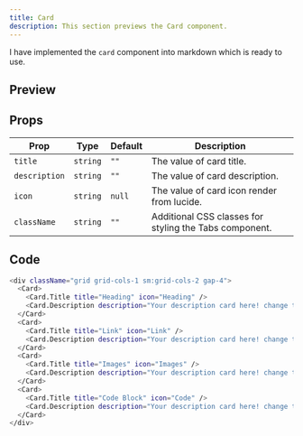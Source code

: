 ```yaml
---
title: Card
description: This section previews the Card component.
---
```


I have implemented the `card` component into markdown which is ready to use.

## Preview

<div className="grid grid-cols-1 sm:grid-cols-2 gap-4">
  <Card>
    <Card.Title title="Heading" icon="Heading" />
    <Card.Description description="Your description card here! change this text" />
  </Card>
  <Card>
    <Card.Title title="Link" icon="Link" />
    <Card.Description description="Your description card here! change this text" />
  </Card>
  <Card>
    <Card.Title title="Images" icon="Images" />
    <Card.Description description="Your description card here! change this text" />
  </Card>
  <Card>
    <Card.Title title="Code Block" icon="Code" />
    <Card.Description description="Your description card here! change this text" />
  </Card>
</div>

## Props

| Prop          | Type     | Default | Description                                            |
| ------------- | -------- | ------- | ------------------------------------------------------ |
| `title`       | `string` | `""`    | The value of card title.                               |
| `description` | `string` | `""`    | The value of card description.                         |
| `icon`        | `string` | `null`  | The value of card icon render from lucide.             |
| `className`   | `string` | `""`    | Additional CSS classes for styling the Tabs component. |

## Code

```bash
<div className="grid grid-cols-1 sm:grid-cols-2 gap-4">
  <Card>
    <Card.Title title="Heading" icon="Heading" />
    <Card.Description description="Your description card here! change this text" />
  </Card>
  <Card>
    <Card.Title title="Link" icon="Link" />
    <Card.Description description="Your description card here! change this text" />
  </Card>
  <Card>
    <Card.Title title="Images" icon="Images" />
    <Card.Description description="Your description card here! change this text" />
  </Card>
  <Card>
    <Card.Title title="Code Block" icon="Code" />
    <Card.Description description="Your description card here! change this text" />
  </Card>
</div>
```
